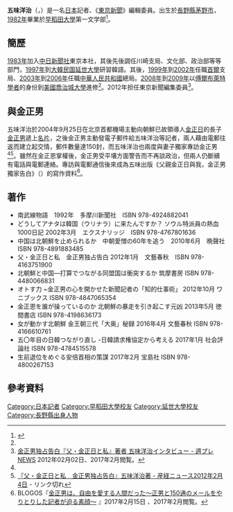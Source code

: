{{expand|time=2017-03-03T14:15:28+00:00}}
'''五味洋治'''（{{jpn|j=五味 洋治|hg=ごみ ようじ|rm=Gomi Yōji}}，{{bd|1958年|7月26日||}}）是一名[[日本|日本]]記者、《[[東京新聞|東京新聞]]》編輯委員。出生於[[長野縣|長野縣]][[茅野市|茅野市]]，[[1982年|1982年]]畢業於[[早稻田大學|早稻田大學]]第一文学部<ref name=":1">{{Cite web |url=http://www.e-hon.ne.jp/bec/SA/Detail?refShinCode=0100000000000032437225&Action_id=121&Sza_id=C0 |title=中国は北朝鮮を止められるか　中朝愛憎の60年を追う/五味洋治 著 - オンライン書店e-hon #著者紹介 |access-date=2017-03-03 |archive-url=https://web.archive.org/web/20160303212632/http://www.e-hon.ne.jp/bec/SA/Detail?refShinCode=0100000000000032437225&Action_id=121&Sza_id=C0 |archive-date=2016-03-03 |dead-url=yes }}</ref>。

==簡歷==
[[1983年|1983年]]加入[[中日新聞社|中日新聞社]]東京本社，其後先後調任川崎支局、文化部、政治部等等部門，[[1997年|1997年]]到[[大韓民国|大韓民国]][[延世大學|延世大學]]研習韓語。其後，[[1999年|1999年]]到[[2002年|2002年]]任職[[首爾|首爾]]支局、[[2003年|2003年]]到[[2006年|2006年]]任職[[中華人民共和國|中華人民共和國]]總局。[[2008年|2008年]]到[[2009年|2009年]]以[[傅爾布萊特計畫|傅爾布萊特學者]]的身份到[[美國|美國]][[喬治城大學|喬治城大學]]進修<ref name=":1" />。2012年担任東京新聞編集委員<ref name=":2">[http://wpb.shueisha.co.jp/2012/02/02/9449/ 金正男独占告白『父・金正日と私』著者 五味洋治インタビュー - 週プレNEWS] {{Wayback|url=http://wpb.shueisha.co.jp/2012/02/02/9449/ |date=20180125092931 }}2012年02月02日、2017年2月閲覧。</ref>。

==與金正男==
五味洋治於2004年9月25日在北京首都機場主動向朝鮮已故領導人[[金正日|金正日]]的長子[[金正男|金正男]]遞上[[名片|名片]]，之後金正男主動發電子郵件給五味洋治等記者，兩人藉由電郵往返而建立起交情，郵件數量達150封，而五味洋治也兩度與妻子獨家專訪金正男<ref name=":2"/><ref name=":3">[http://sankei.jp.msn.com/life/news/120204/bks12020408430005-n1.htm 『父・金正日と私　金正男独占告白』五味洋治著 - 産経ニュース2012年2月4日] {{Wayback|url=http://sankei.jp.msn.com/life/news/120204/bks12020408430005-n1.htm |date=20120204000435 }} - リンク切れ</ref>。雖然在金正恩掌權後，金正男受平壤方面警告而不再談政治，但兩人仍斷續有電話與電郵連絡。專訪與電郵通信後來成為五味出版《父親金正日與我，金正男獨家告白》（{{lang|ja|父・金正日と私　金正男独占告白}}）的寫作資料<ref>BLOGOS『[http://blogos.com/article/210295/ 金正男は、自由を愛する人間だった～正男と150通のメールをやりとりした記者が迫る素顔～] {{Wayback|url=http://blogos.com/article/210295/ |date=20170303030051 }}』2017年2月15日 、2017年2月閲覧。</ref>。

==著作==
*南武線物語　1992年　多摩川新聞社　ISBN 978-4924882041 
*どうしてアナタは韓国（ウリナラ）に来たんですか？ ソウル特派員の熱血1000日記 2002年3月　エクスナリッジ　ISBN 978-4767801636 
*中国は北朝鮮を止められるか　中朝愛憎の60年を追う　2010年6月　晩聲社　ISBN 978-4891883485
*父・金正日と私　金正男独占告白 2012年1月　文藝春秋　ISBN 978-4163751900
*北朝鮮と中国―打算でつながる同盟国は衝突するか 筑摩書房 ISBN 978-4480066831
*オトす力 ~金正男の心を開かせた新聞記者の「知的仕事術」 2012年10月 ワニブックス ISBN 978-4847065354
*金正恩を誰が操っているのか 北朝鮮の暴走を引き起こす元凶 2013年5月 徳間書店 ISBN 978-4198636173
*女が動かす北朝鮮 金王朝三代「大奥」秘録 2016年4月 文藝春秋 ISBN 978-4166610761
*五〇年目の日韓つながり直し -日韓請求権協定から考える 2017年1月 社会評論社 ISBN 978-4784515578
*生前退位をめぐる安倍首相の策謀 2017年2月 宝島社 ISBN 978-4800267153

==參考資料==
{{reflist}}
{{DEFAULTSORT:Gomi}}
[[Category:日本記者|Category:日本記者]]
[[Category:早稻田大學校友|Category:早稻田大學校友]]
[[Category:延世大學校友|Category:延世大學校友]]
[[Category:長野縣出身人物|Category:長野縣出身人物]]